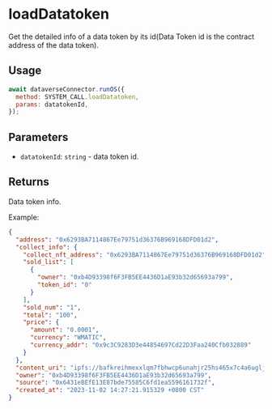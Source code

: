 # loadDatatoken

Get the detailed info of a data token by its id(Data Token id is the contract address of the data token).

## Usage

```js
await dataverseConnector.runOS({
  method: SYSTEM_CALL.loadDatatoken,
  params: datatokenId,
});
```

## Parameters

- `datatokenId`: `string` - data token id.

## Returns

Data token info.

Example:

```json
{
  "address": "0x6293BA7114867Ee79751d36376B969168DFD01d2",
  "collect_info": {
    "collect_nft_address": "0x6293BA7114867Ee79751d36376B969168DFD01d2",
    "sold_list": [
      {
        "owner": "0xb4D93398f6F3FB5EE4436D1aE93b32d65693a799",
        "token_id": "0"
      }
    ],
    "sold_num": "1",
    "total": "100",
    "price": {
      "amount": "0.0001",
      "currency": "WMATIC",
      "currency_addr": "0x9c3C9283D3e44854697Cd22D3Faa240Cfb032889"
    }
  },
  "content_uri": "ipfs://bafkreihmexxlqm7fbhwcp6unahjr25hs465x7c4a6ugljx6gmvp2fl4joy",
  "owner": "0xb4D93398f6F3FB5EE4436D1aE93b32d65693a799",
  "source": "0x6431eBEfE13E87bde75585C6fd1ea5596161732f",
  "created_at": "2023-11-02 14:27:21.915329 +0800 CST"
}
```
